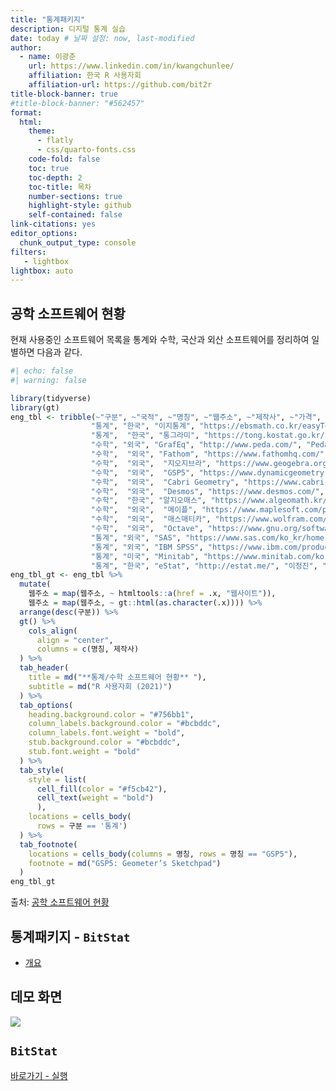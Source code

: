 ```yaml
---
title: "통계패키지"
description: 디지털 통계 실습
date: today # 날짜 설정: now, last-modified
author:
  - name: 이광춘
    url: https://www.linkedin.com/in/kwangchunlee/
    affiliation: 한국 R 사용자회
    affiliation-url: https://github.com/bit2r
title-block-banner: true
#title-block-banner: "#562457"
format:
  html:
    theme: 
      - flatly
      - css/quarto-fonts.css
    code-fold: false
    toc: true
    toc-depth: 2
    toc-title: 목차
    number-sections: true
    highlight-style: github    
    self-contained: false
link-citations: yes
editor_options: 
  chunk_output_type: console
filters:
   - lightbox
lightbox: auto    
---
```


## 공학 소프트웨어 현황

현재 사용중인 소프트웨어 목록을 통계와 수학, 국산과 외산 소프트웨어를 정리하여 일별하면 다음과 같다.


```r
#| echo: false
#| warning: false

library(tidyverse)
library(gt)
eng_tbl <- tribble(~"구분", ~"국적", ~"명칭", ~"웹주소", ~"제작사", ~"가격", ~"비고",
                  "통계", "한국", "이지통계", "https://ebsmath.co.kr/easyTong", "EBS MATH", "무료", "",
                  "통계",  "한국", "통그라미", "https://tong.kostat.go.kr/", "통계청, 통계교육원", "무료", "",
                  "수학", "외국", "GrafEq", "http://www.peda.com/", "Pedagouery Software Inc", "상용", "",
                  "수학",  "외국", "Fathom", "https://www.fathomhq.com/", "Fathom", "상용", "",
                  "수학",  "외국",  "지오지브라", "https://www.geogebra.org/", "GeoGebra", "무료", "",
                  "수학",  "외국",  "GSP5", "https://www.dynamicgeometry.com/", "McGraw-Hill", "상용", "단종 2019",
                  "수학",  "외국",  "Cabri Geometry", "https://www.cabri.com/en/", "Cabrilog", "상용", "유럽",
                  "수학",  "외국",  "Desmos", "https://www.desmos.com/", "Desmos", "상용", "자바스크립트, 스타트업",
                  "수학",  "한국", "알지오매스", "https://www.algeomath.kr/", "한국과학창의재단", "무료",  "",
                  "수학",  "외국",  "메이플", "https://www.maplesoft.com/products/maple/", "MapleSoft", "상용",  "",
                  "수학",  "외국",  "매스매티카", "https://www.wolfram.com/mathematica/", "Wolfram", "상용", "",
                  "수학",  "외국",  "Octave", "https://www.gnu.org/software/octave/", "존 W. 이튼", "무료", "GNU GPL",
                  "통계", "외국", "SAS", "https://www.sas.com/ko_kr/home.html", "SAS 인스티튜트", "상용", "",
                  "통계", "외국", "IBM SPSS", "https://www.ibm.com/products/spss-statistics", "SPSS Inc.", "상용", "IBM 인수 2009년",
                  "통계", "미국", "Minitab", "https://www.minitab.com/ko-kr/", "Minitab, Inc.", "상용", "",
                  "통계", "한국", "eStat", "http://estat.me/", "이정진", "무료", "숭실대 이정진 교수 제작")
eng_tbl_gt <- eng_tbl %>% 
  mutate(
    웹주소 = map(웹주소, ~ htmltools::a(href = .x, "웹사이트")),
    웹주소 = map(웹주소, ~ gt::html(as.character(.x)))) %>% 
  arrange(desc(구분)) %>% 
  gt() %>% 
    cols_align(
      align = "center",
      columns = c(명칭, 제작사)
  ) %>% 
  tab_header(
    title = md("**통계/수학 소프트웨어 현황** "),
    subtitle = md("R 사용자회 (2021)")
  ) %>% 
  tab_options(
    heading.background.color = "#756bb1",
    column_labels.background.color = "#bcbddc",
    column_labels.font.weight = "bold",
    stub.background.color = "#bcbddc",
    stub.font.weight = "bold"
  ) %>% 
  tab_style(
    style = list(
      cell_fill(color = "#f5cb42"),
      cell_text(weight = "bold")
      ),
    locations = cells_body(
      rows = 구분 == '통계')
  ) %>% 
  tab_footnote(
    locations = cells_body(columns = 명칭, rows = 명칭 == "GSP5"),
    footnote = md("GSP5: Geometer’s Sketchpad")
  )
eng_tbl_gt
```

출처: [공학 소프트웨어 현황](https://r2bit.com/onboard/tong.html)


## 통계패키지 - `BitStat`

- [개요](https://aispiration.com/ds-authoring/bit_stat.html)

## 데모 화면

![](images/BitStat_quick.gif)

## `BitStat`

[바로가기 - 실행](http://bitstat.shinyapps.io/bitstat)


